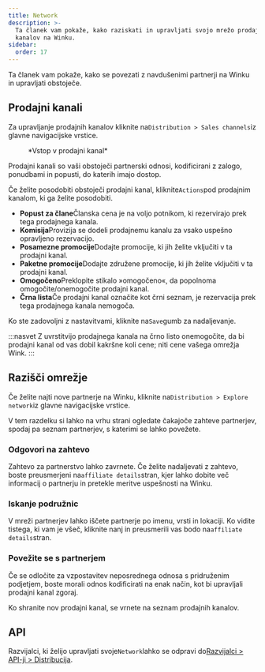 ```yaml
---
title: Network
description: >-
  Ta članek vam pokaže, kako raziskati in upravljati svojo mrežo prodajnih
  kanalov na Winku.
sidebar:
  order: 17
---
```


Ta članek vam pokaže, kako se povezati z navdušenimi partnerji na Winku in upravljati obstoječe.

## Prodajni kanali

Za upravljanje prodajnih kanalov kliknite na`Distribution > Sales channels`iz glavne navigacijske vrstice.

<figure>
  <CloudinaryImage width="350" height="402" resize="scale" quality="best" alt="Prodajni kanal" src="academy/sales-channel" errorImage="noimage_opaque_nyrtl0.png" />

  <figcaption>*Vstop v prodajni kanal*</figcaption>
</figure>


Prodajni kanali so vaši obstoječi partnerski odnosi, kodificirani z zalogo, ponudbami in popusti, do katerih imajo dostop.

Če želite posodobiti obstoječi prodajni kanal, kliknite`Actions`pod prodajnim kanalom, ki ga želite posodobiti.

* **Popust za člane**Članska cena je na voljo potnikom, ki rezervirajo prek tega prodajnega kanala.
* **Komisija**Provizija se dodeli prodajnemu kanalu za vsako uspešno opravljeno rezervacijo.
* **Posamezne promocije**Dodajte promocije, ki jih želite vključiti v ta prodajni kanal.
* **Paketne promocije**Dodajte združene promocije, ki jih želite vključiti v ta prodajni kanal.
* **Omogočeno**Preklopite stikalo »omogočeno«, da popolnoma omogočite/onemogočite prodajni kanal.
* **Črna lista**Če prodajni kanal označite kot črni seznam, je rezervacija prek tega prodajnega kanala nemogoča.

Ko ste zadovoljni z nastavitvami, kliknite na`Save`gumb za nadaljevanje.

:::nasvet
Z uvrstitvijo prodajnega kanala na črno listo onemogočite, da bi prodajni kanal od vas dobil kakršne koli cene; niti cene vašega omrežja Wink.
:::

## Razišči omrežje

Če želite najti nove partnerje na Winku, kliknite na`Distribution > Explore network`iz glavne navigacijske vrstice.

V tem razdelku si lahko na vrhu strani ogledate čakajoče zahteve partnerjev, spodaj pa seznam partnerjev, s katerimi se lahko povežete.

### Odgovori na zahtevo

Zahtevo za partnerstvo lahko zavrnete. Če želite nadaljevati z zahtevo, boste preusmerjeni na`affiliate details`stran, kjer lahko dobite več informacij o partnerju in pretekle meritve uspešnosti na Winku.

### Iskanje podružnic

V mreži partnerjev lahko iščete partnerje po imenu, vrsti in lokaciji. Ko vidite tistega, ki vam je všeč, kliknite nanj in preusmerili vas bodo na`affiliate details`stran.

### Povežite se s partnerjem

Če se odločite za vzpostavitev neposrednega odnosa s pridruženim podjetjem, boste morali odnos kodificirati na enak način, kot bi upravljali prodajni kanal zgoraj.

Ko shranite nov prodajni kanal, se vrnete na seznam prodajnih kanalov.

## API

Razvijalci, ki želijo upravljati svoje`Network`lahko se odpravi do[Razvijalci > API-ji > Distribucija](/developers/apis/#distribution-api).

